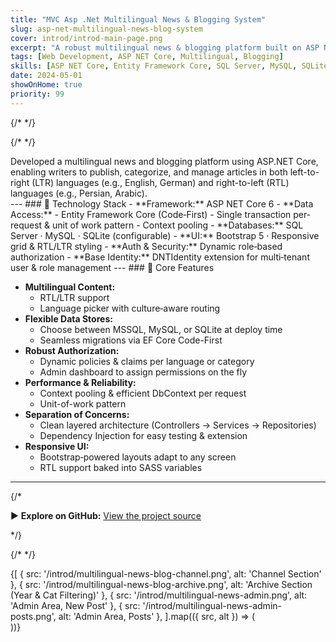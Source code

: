 ```yaml
---
title: "MVC Asp .Net Multilingual News & Blogging System"
slug: asp-net-multilingual-news-blog-system
cover: introd/introd-main-page.png
excerpt: "A robust multilingual news & blogging platform built on ASP NET Core, with LTR/RTL support, dynamic authorization, and flexible database options."
tags: [Web Development, ASP NET Core, Multilingual, Blogging]
skills: [ASP NET Core, Entity Framework Core, SQL Server, MySQL, SQLite, Bootstrap, DNTIdentity]
date: 2024-05-01
showOnHome: true
priority: 99
---
```


<div className="max-w-5xl mx-auto space-y-12 py-12">

  {/* <!-- Cover / Main Page --> */}
  <div className="relative w-full aspect-[16/9] cursor-zoom-in">
    <ZoomImage
      src="/introd/introd-main-page.png"
      alt="News & Blogging System Main Page"
      className="rounded-2xl shadow-lg max-w-4xl mx-auto"
      fill
    />
  </div>

  {/* <!-- Introduction --> */}
  <div>   
Developed a multilingual news and blogging platform using ASP.NET Core, enabling writers to publish, categorize, and manage articles in both left-to-right (LTR) languages (e.g., English, German) and right-to-left (RTL) languages (e.g., Persian, Arabic).

</div>
  ---
  ### 🔧 Technology Stack
  - **Framework:** ASP NET Core 6  
  - **Data Access:** 
    - Entity Framework Core (Code‐First)  
    - Single transaction per‐request & unit of work pattern  
    - Context pooling 
  - **Databases:** SQL Server · MySQL · SQLite (configurable)  
  - **UI:** Bootstrap 5 · Responsive grid & RTL/LTR styling  
  - **Auth & Security:** Dynamic role‐based authorization  
  - **Base Identity:** DNTIdentity extension for multi‐tenant user & role management  
  ---
  ### 🚀 Core Features

  - **Multilingual Content:**  
    - RTL/LTR support  
    - Language picker with culture‐aware routing  
  - **Flexible Data Stores:**  
    - Choose between MSSQL, MySQL, or SQLite at deploy time  
    - Seamless migrations via EF Core Code-First  
  - **Robust Authorization:**  
    - Dynamic policies & claims per language or category  
    - Admin dashboard to assign permissions on the fly  
  - **Performance & Reliability:**  
    - Context pooling & efficient DbContext per request  
    - Unit-of-work pattern  
  - **Separation of Concerns:**  
    - Clean layered architecture (Controllers → Services → Repositories)  
    - Dependency Injection for easy testing & extension  
  - **Responsive UI:**  
    - Bootstrap‐powered layouts adapt to any screen  
    - RTL support baked into SASS variables  

  ---  
  {/* <div className="space-y-0.5">
    ▶️ **Explore on GitHub:** [View the project source](https://github.com/yourusername/multilingual-news-blog)  
  </div> */}

  {/* <!-- Screenshots --> */}
 <div className="grid grid-cols-1 md:grid-cols-2 gap-6">
  {[
    { src: '/introd/multilingual-news-blog-channel.png', alt: 'Channel Section' },
    { src: '/introd/multilingual-news-blog-archive.png', alt: 'Archive Section (Year & Cat Filtering)' },
    { src: '/introd/multilingual-news-admin.png', alt: 'Admin Area, New Post' },
    { src: '/introd/multilingual-news-admin-posts.png', alt: 'Admin Area, Posts' },
  ].map(({ src, alt }) => (
    <div
      key={src}
      className="relative w-full h-[300px] max-h-[300px] cursor-zoom-in overflow-hidden"
    >
      <ZoomImage
        src={src}
        alt={alt}
        fill
        className="rounded-2xl shadow-lg"
        style={{ objectFit: 'cover' }}
      />
    </div>
  ))}
</div>


</div>
